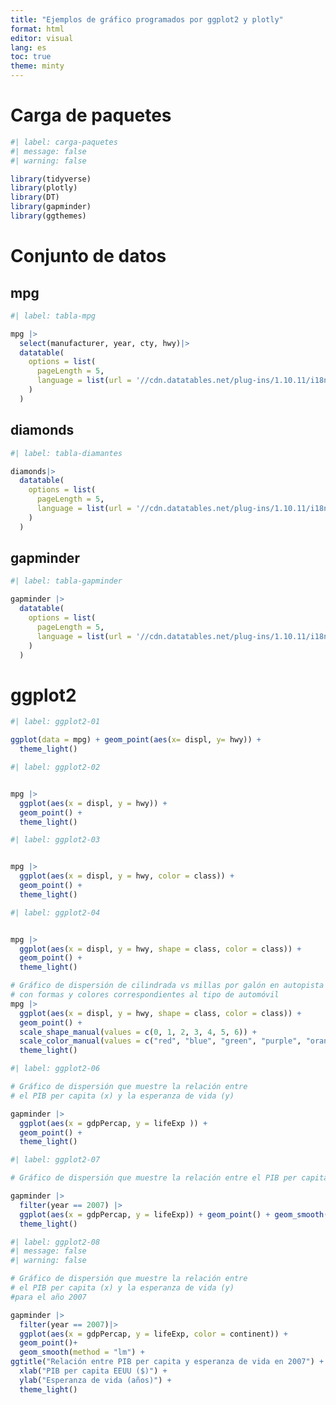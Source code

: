 ---
title: "Ejemplos de gráfico programados por ggplot2 y plotly"
format: html
editor: visual
lang: es
toc: true
theme: minty
---

# Carga de paquetes

```{r}
#| label: carga-paquetes
#| message: false
#| warning: false

library(tidyverse)
library(plotly)
library(DT)
library(gapminder)
library(ggthemes)
```

# Conjunto de datos

## mpg

```{r}
#| label: tabla-mpg

mpg |>
  select(manufacturer, year, cty, hwy)|>
  datatable(
    options = list(
      pageLength = 5,
      language = list(url = '//cdn.datatables.net/plug-ins/1.10.11/i18n/Spanish.json')
    )
  )
```

## diamonds

```{r}
#| label: tabla-diamantes

diamonds|>
  datatable(
    options = list(
      pageLength = 5,
      language = list(url = '//cdn.datatables.net/plug-ins/1.10.11/i18n/Spanish.json')
    )
  )
```

## gapminder

```{r}
#| label: tabla-gapminder

gapminder |>
  datatable(
    options = list(
      pageLength = 5,
      language = list(url = '//cdn.datatables.net/plug-ins/1.10.11/i18n/Spanish.json')
    )
  )
```

# ggplot2

```{r}
#| label: ggplot2-01

ggplot(data = mpg) + geom_point(aes(x= displ, y= hwy)) +
  theme_light()
```

```{r}
#| label: ggplot2-02


mpg |>
  ggplot(aes(x = displ, y = hwy)) +
  geom_point() +
  theme_light()
```

```{r}
#| label: ggplot2-03


mpg |>
  ggplot(aes(x = displ, y = hwy, color = class)) +
  geom_point() +
  theme_light()
```

```{r}
#| label: ggplot2-04


mpg |>
  ggplot(aes(x = displ, y = hwy, shape = class, color = class)) +
  geom_point() +
  theme_light()
```

```{r}
# Gráfico de dispersión de cilindrada vs millas por galón en autopista
# con formas y colores correspondientes al tipo de automóvil
mpg |>
  ggplot(aes(x = displ, y = hwy, shape = class, color = class)) +
  geom_point() +
  scale_shape_manual(values = c(0, 1, 2, 3, 4, 5, 6)) +
  scale_color_manual(values = c("red", "blue", "green", "purple", "orange", "brown", "pink")) +
  theme_light()
```

```{r}
#| label: ggplot2-06

# Gráfico de dispersión que muestre la relación entre 
# el PIB per capita (x) y la esperanza de vida (y)

gapminder |> 
  ggplot(aes(x = gdpPercap, y = lifeExp )) + 
  geom_point() +
  theme_light()
```

```{r}
#| label: ggplot2-07

# Gráfico de dispersión que muestre la relación entre el PIB per capita (x)  y la esperanza de vida (y) para el año 2007

gapminder |>
  filter(year == 2007) |>
  ggplot(aes(x = gdpPercap, y = lifeExp)) + geom_point() + geom_smooth(method = "lm") +
  theme_light()
```

```{r}
#| label: ggplot2-08
#| message: false
#| warning: false

# Gráfico de dispersión que muestre la relación entre 
# el PIB per capita (x) y la esperanza de vida (y)
#para el año 2007

gapminder |> 
  filter(year == 2007)|>
  ggplot(aes(x = gdpPercap, y = lifeExp, color = continent)) + 
  geom_point()+
  geom_smooth(method = "lm") +
ggtitle("Relación entre PIB per capita y esperanza de vida en 2007") +
  xlab("PIB per capita EEUU ($)") +
  ylab("Esperanza de vida (años)") +
  theme_light()
```
